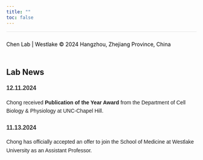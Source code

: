 ```yaml
---
title: ""
toc: false
---
```


<style>
  body {
    background-image: url('images/borderless_blue.jpg');
    background-size: cover;
    background-repeat: no-repeat;
    background-position: center;
  }
</style>

<footer style="background-color: transparent; text-align: left; padding: 10px 0; color: black; font-size: 14px; border-top: 1px solid rgba(0, 0, 0, 0.1);">

Chen Lab \| Westlake © 2024 Hangzhou, Zhejiang Province, China

</footer>

## Lab News

<div style="font-family: Arial, sans-serif; line-height: 1.6;">

<!-- First News Item -->
<div style="margin-bottom: 20px;">
  <div style="font-weight: bold; font-size: 16px; color: #333;">12.11.2024</div>
  <p>Chong received <strong>Publication of the Year Award</strong> from the Department of Cell Biology & Physiology at UNC-Chapel Hill.</p>
</div>

<!-- Second News Item -->
<div style="margin-bottom: 20px;">
  <div style="font-weight: bold; font-size: 16px; color: #333;">11.13.2024</div>
  <p>Chong has officially accepted an offer to join the School of Medicine at Westlake University as an Assistant Professor.</p>
</div>

</div>




